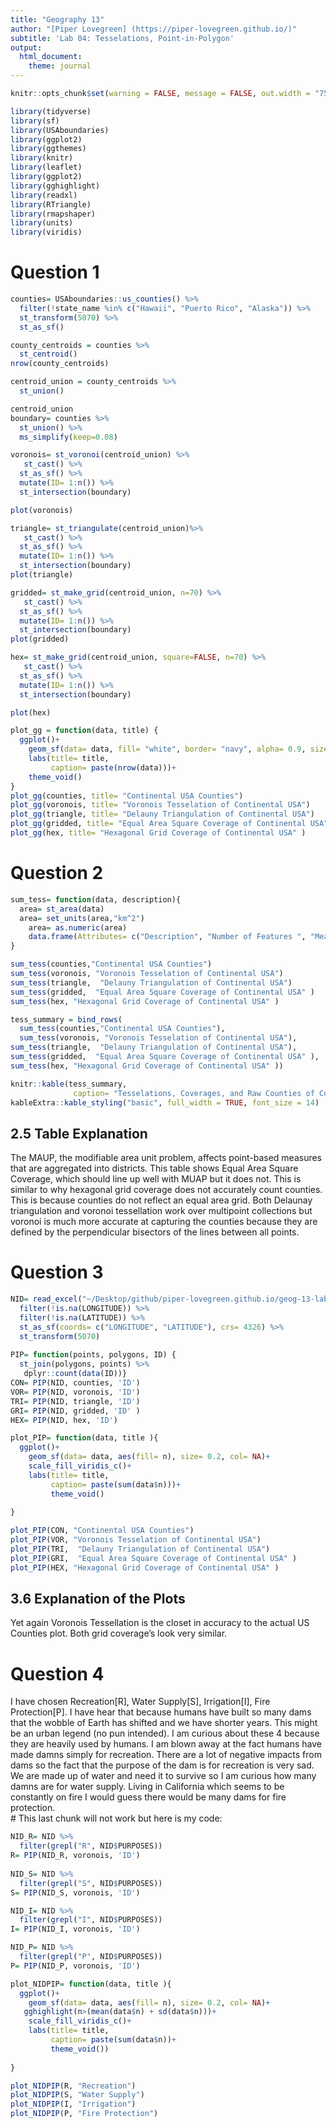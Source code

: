 ```yaml
---
title: "Geography 13"
author: "[Piper Lovegreen] (https://piper-lovegreen.github.io/)"
subtitle: 'Lab 04: Tesselations, Point-in-Polygon'
output:
  html_document:
    theme: journal
---
```


```r
knitr::opts_chunk$set(warning = FALSE, message = FALSE, out.width = "75%", fig.align = 'center')
```


```r
library(tidyverse)
library(sf)
library(USAboundaries)
library(ggplot2)
library(ggthemes)
library(knitr)
library(leaflet)
library(ggplot2)
library(gghighlight)
library(readxl)
library(RTriangle)
library(rmapshaper)
library(units)
library(viridis)
```

# Question 1 
```r
counties= USAboundaries::us_counties() %>% 
  filter(!state_name %in% c("Hawaii", "Puerto Rico", "Alaska")) %>% 
  st_transform(5070) %>% 
  st_as_sf()

county_centroids = counties %>% 
  st_centroid()
nrow(county_centroids)

centroid_union = county_centroids %>% 
  st_union()

centroid_union
boundary= counties %>% 
  st_union() %>% 
  ms_simplify(keep=0.08)

voronois= st_voronoi(centroid_union) %>% 
   st_cast() %>%
  st_as_sf() %>% 
  mutate(ID= 1:n()) %>% 
  st_intersection(boundary)

plot(voronois)  

triangle= st_triangulate(centroid_union)%>% 
   st_cast() %>%
  st_as_sf() %>% 
  mutate(ID= 1:n()) %>% 
  st_intersection(boundary)
plot(triangle)

gridded= st_make_grid(centroid_union, n=70) %>% 
   st_cast() %>%
  st_as_sf() %>% 
  mutate(ID= 1:n()) %>% 
  st_intersection(boundary)
plot(gridded)

hex= st_make_grid(centroid_union, square=FALSE, n=70) %>% 
   st_cast() %>%
  st_as_sf() %>% 
  mutate(ID= 1:n()) %>% 
  st_intersection(boundary)

plot(hex)

plot_gg = function(data, title) {
  ggplot()+
    geom_sf(data= data, fill= "white", border= "navy", alpha= 0.9, size=0.2)+
    labs(title= title,
         caption= paste(nrow(data)))+
    theme_void()
}
plot_gg(counties, title= "Continental USA Counties")
plot_gg(voronois, title= "Voronois Tesselation of Continental USA")
plot_gg(triangle, title= "Delauny Triangulation of Continental USA")
plot_gg(gridded, title= "Equal Area Square Coverage of Continental USA" )
plot_gg(hex, title= "Hexagonal Grid Coverage of Continental USA" )
```


# Question 2 
```r
sum_tess= function(data, description){
  area= st_area(data)  
  area= set_units(area,"km^2") 
    area= as.numeric(area)
    data.frame(Attributes= c("Description", "Number of Features ", "Mean Area of Features[km^2]", "Standard Deviation of Features", "Total Area [km^2]"), Values= c(description, nrow(data), mean(area), sd(area), sum(area)))
}

sum_tess(counties,"Continental USA Counties")
sum_tess(voronois, "Voronois Tesselation of Continental USA")
sum_tess(triangle,  "Delauny Triangulation of Continental USA")
sum_tess(gridded,  "Equal Area Square Coverage of Continental USA" )
sum_tess(hex, "Hexagonal Grid Coverage of Continental USA" )

tess_summary = bind_rows(
  sum_tess(counties,"Continental USA Counties"),
  sum_tess(voronois, "Voronois Tesselation of Continental USA"),
sum_tess(triangle,  "Delauny Triangulation of Continental USA"),
sum_tess(gridded,  "Equal Area Square Coverage of Continental USA" ),
sum_tess(hex, "Hexagonal Grid Coverage of Continental USA" ))

knitr::kable(tess_summary,
              caption= "Tesselations, Coverages, and Raw Counties of Continental USA") %>% 
kableExtra::kable_styling("basic", full_width = TRUE, font_size = 14)
```

## 2.5 Table Explanation 
The MAUP,  the modifiable area unit problem, affects point-based measures that are aggregated into districts. This table shows Equal Area Square Coverage, which should line up well with MUAP but it does not. This is similar to why hexagonal grid coverage does not accurately count counties. This is because counties do not reflect an equal area grid.  Both Delaunay triangulation and voronoi tessellation work over multipoint collections but voronoi is much more accurate at capturing the counties because they are defined by the perpendicular bisectors of the lines between all points.

# Question 3
```r
NID= read_excel("~/Desktop/github/piper-lovegreen.github.io/geog-13-labs/docs/lab04_data/NID2019_U.xlsx") %>% 
  filter(!is.na(LONGITUDE)) %>% 
  filter(!is.na(LATITUDE)) %>% 
  st_as_sf(coords= c("LONGITUDE", "LATITUDE"), crs= 4326) %>% 
  st_transform(5070) 
  
PIP= function(points, polygons, ID) {
  st_join(polygons, points) %>% 
   dplyr::count(data(ID))}
CON= PIP(NID, counties, 'ID')
VOR= PIP(NID, voronois, 'ID')
TRI= PIP(NID, triangle, 'ID')
GRI= PIP(NID, gridded, 'ID' )
HEX= PIP(NID, hex, 'ID')

plot_PIP= function(data, title ){
  ggplot()+
    geom_sf(data= data, aes(fill= n), size= 0.2, col= NA)+
    scale_fill_viridis_c()+
    labs(title= title,
         caption= paste(sum(data$n)))+
         theme_void()
         
}

plot_PIP(CON, "Continental USA Counties")
plot_PIP(VOR, "Voronois Tesselation of Continental USA")
plot_PIP(TRI,  "Delauny Triangulation of Continental USA")
plot_PIP(GRI,  "Equal Area Square Coverage of Continental USA" )
plot_PIP(HEX, "Hexagonal Grid Coverage of Continental USA" )

```

## 3.6 Explanation of the Plots
Yet again Voronois Tessellation is the closet in accuracy to the actual US Counties plot. Both grid coverage's look very similar. 

# Question 4
I have chosen Recreation[R], Water Supply[S], Irrigation[I], Fire Protection[P]. I have hear that because humans have built so many dams that the wobble of Earth has shifted and we have shorter years. This might be an urban legend (no pun intended). I am curious about these 4 because they are heavily used by humans. I am blown away at the fact humans have made damns simply for recreation. There are a lot of negative impacts from dams so the fact that the purpose of the dam is for recreation is very sad. We are made up of water and need it to survive so I am curious how many damns are for water supply. Living in California which seems to be constantly on fire I would guess there would be many dams for fire protection.  
# This last chunk will not work but here is my code:
```r
NID_R= NID %>% 
  filter(grepl("R", NID$PURPOSES))
R= PIP(NID_R, voronois, 'ID')
  
NID_S= NID %>% 
  filter(grepl("S", NID$PURPOSES))
S= PIP(NID_S, voronois, 'ID')

NID_I= NID %>% 
  filter(grepl("I", NID$PURPOSES))
I= PIP(NID_I, voronois, 'ID')

NID_P= NID %>% 
  filter(grepl("P", NID$PURPOSES))
P= PIP(NID_P, voronois, 'ID')

plot_NIDPIP= function(data, title ){
  ggplot()+
    geom_sf(data= data, aes(fill= n), size= 0.2, col= NA)+
   gghighlight(n>(mean(data$n) + sd(data$n)))+
    scale_fill_viridis_c()+
    labs(title= title,
         caption= paste(sum(data$n))+
         theme_void()) 
         
}

plot_NIDPIP(R, "Recreation")
plot_NIDPIP(S, "Water Supply")
plot_NIDPIP(I, "Irrigation")
plot_NIDPIP(P, "Fire Protection")
```






